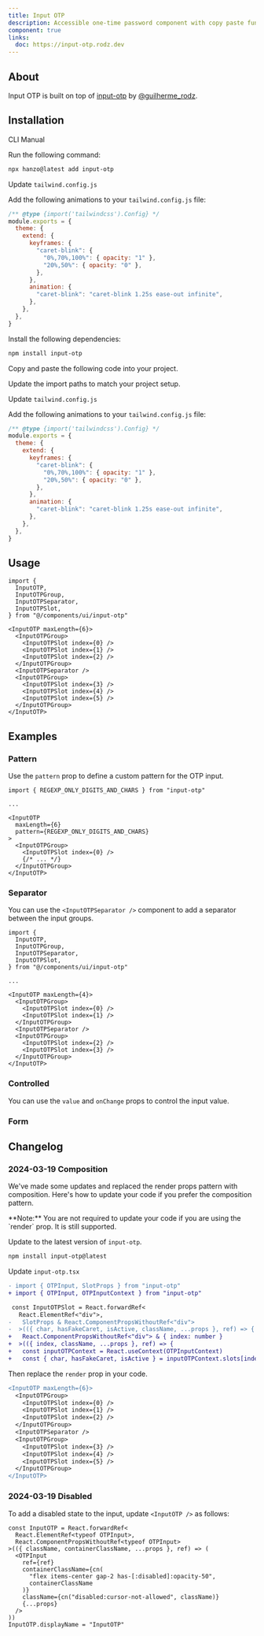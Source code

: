 ```yaml
---
title: Input OTP
description: Accessible one-time password component with copy paste functionality.
component: true
links:
  doc: https://input-otp.rodz.dev
---
```


<ComponentPreview name="input-otp-demo" description="An 6 digits input OTP." />

## About

Input OTP is built on top of [input-otp](https://github.com/guilhermerodz/input-otp) by [@guilherme_rodz](https://twitter.com/guilherme_rodz).

## Installation

<CodeTabs>

<TabsList>
  <TabsTrigger value="cli">CLI</TabsTrigger>
  <TabsTrigger value="manual">Manual</TabsTrigger>
</TabsList>
<TabsContent value="cli">

<Steps>

<Step>Run the following command:</Step>

```bash
npx hanzo@latest add input-otp
```

<Step>Update `tailwind.config.js`</Step>

Add the following animations to your `tailwind.config.js` file:

```js showLineNumbers title="tailwind.config.js" {6-9,12}
/** @type {import('tailwindcss').Config} */
module.exports = {
  theme: {
    extend: {
      keyframes: {
        "caret-blink": {
          "0%,70%,100%": { opacity: "1" },
          "20%,50%": { opacity: "0" },
        },
      },
      animation: {
        "caret-blink": "caret-blink 1.25s ease-out infinite",
      },
    },
  },
}
```

</Steps>

</TabsContent>

<TabsContent value="manual">

<Steps>

<Step>Install the following dependencies:</Step>

```bash
npm install input-otp
```

<Step>Copy and paste the following code into your project.</Step>

<ComponentSource name="input-otp" />

<Step>Update the import paths to match your project setup.</Step>

<Step>Update `tailwind.config.js`</Step>

Add the following animations to your `tailwind.config.js` file:

```js showLineNumbers title="tailwind.config.js" {6-9,12}
/** @type {import('tailwindcss').Config} */
module.exports = {
  theme: {
    extend: {
      keyframes: {
        "caret-blink": {
          "0%,70%,100%": { opacity: "1" },
          "20%,50%": { opacity: "0" },
        },
      },
      animation: {
        "caret-blink": "caret-blink 1.25s ease-out infinite",
      },
    },
  },
}
```

</Steps>

</TabsContent>

</CodeTabs>

## Usage

```tsx
import {
  InputOTP,
  InputOTPGroup,
  InputOTPSeparator,
  InputOTPSlot,
} from "@/components/ui/input-otp"
```

```tsx
<InputOTP maxLength={6}>
  <InputOTPGroup>
    <InputOTPSlot index={0} />
    <InputOTPSlot index={1} />
    <InputOTPSlot index={2} />
  </InputOTPGroup>
  <InputOTPSeparator />
  <InputOTPGroup>
    <InputOTPSlot index={3} />
    <InputOTPSlot index={4} />
    <InputOTPSlot index={5} />
  </InputOTPGroup>
</InputOTP>
```

## Examples

### Pattern

Use the `pattern` prop to define a custom pattern for the OTP input.

<ComponentPreview
  name="input-otp-pattern"
  description="An input OTP with alphanumeric pattern."
/>

```tsx showLineNumbers {1,7}
import { REGEXP_ONLY_DIGITS_AND_CHARS } from "input-otp"

...

<InputOTP
  maxLength={6}
  pattern={REGEXP_ONLY_DIGITS_AND_CHARS}
>
  <InputOTPGroup>
    <InputOTPSlot index={0} />
    {/* ... */}
  </InputOTPGroup>
</InputOTP>
```

### Separator

You can use the `<InputOTPSeparator />` component to add a separator between the input groups.

<ComponentPreview
  name="input-otp-separator"
  description="An input OTP with custom separator."
/>

```tsx showLineNumbers {4,15}
import {
  InputOTP,
  InputOTPGroup,
  InputOTPSeparator,
  InputOTPSlot,
} from "@/components/ui/input-otp"

...

<InputOTP maxLength={4}>
  <InputOTPGroup>
    <InputOTPSlot index={0} />
    <InputOTPSlot index={1} />
  </InputOTPGroup>
  <InputOTPSeparator />
  <InputOTPGroup>
    <InputOTPSlot index={2} />
    <InputOTPSlot index={3} />
  </InputOTPGroup>
</InputOTP>
```

### Controlled

You can use the `value` and `onChange` props to control the input value.

<ComponentPreview name="input-otp-controlled" />

### Form

<ComponentPreview name="input-otp-form" />

## Changelog

### 2024-03-19 Composition

We've made some updates and replaced the render props pattern with composition. Here's how to update your code if you prefer the composition pattern.

<Callout className="mt-6">
  **Note:** You are not required to update your code if you are using the
  `render` prop. It is still supported.
</Callout>

<Steps>

<Step>Update to the latest version of `input-otp`.</Step>

```bash
npm install input-otp@latest
```

<Step>Update `input-otp.tsx`</Step>

```diff showLineNumbers title="input-otp.tsx" {2,8-11}
- import { OTPInput, SlotProps } from "input-otp"
+ import { OTPInput, OTPInputContext } from "input-otp"

 const InputOTPSlot = React.forwardRef<
   React.ElementRef<"div">,
-   SlotProps & React.ComponentPropsWithoutRef<"div">
-  >(({ char, hasFakeCaret, isActive, className, ...props }, ref) => {
+   React.ComponentPropsWithoutRef<"div"> & { index: number }
+  >(({ index, className, ...props }, ref) => {
+   const inputOTPContext = React.useContext(OTPInputContext)
+   const { char, hasFakeCaret, isActive } = inputOTPContext.slots[index]
```

<Step>Then replace the `render` prop in your code.</Step>

```diff showLineNumbers {2-12}
<InputOTP maxLength={6}>
  <InputOTPGroup>
    <InputOTPSlot index={0} />
    <InputOTPSlot index={1} />
    <InputOTPSlot index={2} />
  </InputOTPGroup>
  <InputOTPSeparator />
  <InputOTPGroup>
    <InputOTPSlot index={3} />
    <InputOTPSlot index={4} />
    <InputOTPSlot index={5} />
  </InputOTPGroup>
</InputOTP>
```

</Steps>

### 2024-03-19 Disabled

To add a disabled state to the input, update `<InputOTP />` as follows:

```tsx showLineNumbers title="input-otp.tsx" {4,7-11}
const InputOTP = React.forwardRef<
  React.ElementRef<typeof OTPInput>,
  React.ComponentPropsWithoutRef<typeof OTPInput>
>(({ className, containerClassName, ...props }, ref) => (
  <OTPInput
    ref={ref}
    containerClassName={cn(
      "flex items-center gap-2 has-[:disabled]:opacity-50",
      containerClassName
    )}
    className={cn("disabled:cursor-not-allowed", className)}
    {...props}
  />
))
InputOTP.displayName = "InputOTP"
```
